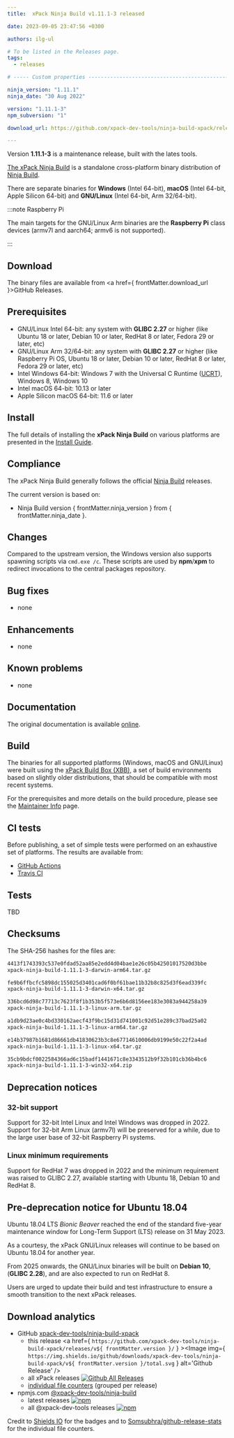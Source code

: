 ```yaml
---
title:  xPack Ninja Build v1.11.1-3 released

date: 2023-09-05 23:47:56 +0300

authors: ilg-ul

# To be listed in the Releases page.
tags:
  - releases

# ----- Custom properties -----------------------------------------------------

ninja_version: "1.11.1"
ninja_date: "30 Aug 2022"

version: "1.11.1-3"
npm_subversion: "1"

download_url: https://github.com/xpack-dev-tools/ninja-build-xpack/releases/tag/v1.11.1-3/

---
```


Version **1.11.1-3** is a maintenance release, built with the lates tools.

<!-- truncate -->


[The xPack Ninja Build](https://xpack.github.io/ninja-build/)
is a standalone cross-platform binary distribution of
[Ninja Build](https://ninja-build.org).

There are separate binaries for **Windows** (Intel 64-bit),
**macOS** (Intel 64-bit, Apple Silicon 64-bit)
and **GNU/Linux** (Intel 64-bit, Arm 32/64-bit).

:::note Raspberry Pi

The main targets for the GNU/Linux Arm
binaries are the **Raspberry Pi** class devices (armv7l and aarch64;
armv6 is not supported).

:::

## Download

The binary files are available from <a href={ frontMatter.download_url }>GitHub Releases</a>.

## Prerequisites

- GNU/Linux Intel 64-bit: any system with **GLIBC 2.27** or higher
  (like Ubuntu 18 or later, Debian 10 or later, RedHat 8 or later,
  Fedora 29 or later, etc)
- GNU/Linux Arm 32/64-bit: any system with **GLIBC 2.27** or higher
  (like Raspberry Pi OS, Ubuntu 18 or later, Debian 10 or later, RedHat 8 or later,
  Fedora 29 or later, etc)
- Intel Windows 64-bit: Windows 7 with the Universal C Runtime
  ([UCRT](https://support.microsoft.com/en-us/topic/update-for-universal-c-runtime-in-windows-c0514201-7fe6-95a3-b0a5-287930f3560c)),
  Windows 8, Windows 10
- Intel macOS 64-bit: 10.13 or later
- Apple Silicon macOS 64-bit: 11.6 or later

## Install

The full details of installing the **xPack Ninja Build** on various platforms
are presented in the [Install Guide](/docs/install/).

## Compliance

The xPack Ninja Build generally follows the official
[Ninja Build](https://ninja-build.org) releases.

The current version is based on:

- Ninja Build version { frontMatter.ninja_version }
from { frontMatter.ninja_date }.

## Changes

Compared to the upstream version, the Windows version also supports
spawning scripts via `cmd.exe /c`. These scripts are used by **npm**/**xpm**
to redirect invocations to the central packages repository.

## Bug fixes

- none

## Enhancements

- none

## Known problems

- none

## Documentation

The original documentation is available
[online](https://ninja-build.org/manual.html).

## Build

The binaries for all supported platforms
(Windows, macOS and GNU/Linux) were built using the
[xPack Build Box (XBB)](https://xpack.github.io/xbb/), a set
of build environments based on slightly older distributions, that should be
compatible with most recent systems.

For the prerequisites and more details on the build procedure, please see the
[Maintainer Info](/docs/maintainer-info/) page.

## CI tests

Before publishing, a set of simple tests were performed on an exhaustive
set of platforms. The results are available from:

- [GitHub Actions](https://github.com/xpack-dev-tools/ninja-build-xpack/actions/)
- [Travis CI](https://app.travis-ci.com/github/xpack-dev-tools/ninja-build-xpack/builds/)

## Tests

TBD

## Checksums

The SHA-256 hashes for the files are:

```txt
4413f1743393c537e0fdad52aa85e2edd4d04bae1e26c05b42501017520d3bbe
xpack-ninja-build-1.11.1-3-darwin-arm64.tar.gz

fe9b6ffbcfc5898dc155025d3401cad6f0bf61bae11b32b8c825d3f6ead339fc
xpack-ninja-build-1.11.1-3-darwin-x64.tar.gz

336bcd6d98c77713c7623f8f1b353b5f573e6b6d8156ee183e3083a944258a39
xpack-ninja-build-1.11.1-3-linux-arm.tar.gz

a1db9d23ae0c4bd330162aecf43f9bc15d31d741001c92d51e289c37bad25a02
xpack-ninja-build-1.11.1-3-linux-arm64.tar.gz

e14b37987b1681d86661db41830623b3c8e67714610006db9199e50c22f2a4ad
xpack-ninja-build-1.11.1-3-linux-x64.tar.gz

35cb9bdcf0022584366ad6c15badf1441671c8e3343512b9f32b101cb36b4bc6
xpack-ninja-build-1.11.1-3-win32-x64.zip

```

## Deprecation notices

### 32-bit support

Support for 32-bit Intel Linux and Intel Windows was
dropped in 2022. Support for 32-bit Arm Linux (armv7l) will be preserved
for a while, due to the large user base of 32-bit Raspberry Pi systems.

### Linux minimum requirements

Support for RedHat 7 was dropped in 2022 and the
minimum requirement was raised to GLIBC 2.27, available starting
with Ubuntu 18, Debian 10 and RedHat 8.

## Pre-deprecation notice for Ubuntu 18.04

Ubuntu 18.04 LTS _Bionic Beaver_ reached the end of the standard five-year
maintenance window for Long-Term Support (LTS) release on 31 May 2023.

As a courtesy, the xPack GNU/Linux releases will continue to be based on
Ubuntu 18.04 for another year.

From 2025 onwards, the GNU/Linux binaries will be built on **Debian 10**,
(**GLIBC 2.28**), and are also expected to run on RedHat 8.

Users are urged to update their build and test infrastructure to
ensure a smooth transition to the next xPack releases.

## Download analytics

- GitHub [xpack-dev-tools/ninja-build-xpack](https://github.com/xpack-dev-tools/ninja-build-xpack/)
  - this release <a href={ `https://github.com/xpack-dev-tools/ninja-build-xpack/releases/v${ frontMatter.version }/` } ><Image img={ `https://img.shields.io/github/downloads/xpack-dev-tools/ninja-build-xpack/v${ frontMatter.version }/total.svg` } alt='Github Release' /></a>
  - all xPack releases [![Github All Releases](https://img.shields.io/github/downloads/xpack-dev-tools/ninja-build-xpack/total.svg)](https://github.com/xpack-dev-tools/ninja-build-xpack/releases/)
  - [individual file counters](https://somsubhra.github.io/github-release-stats/?username=xpack-dev-tools&repository=ninja-build-xpack) (grouped per release)
- npmjs.com [@xpack-dev-tools/ninja-build](https://www.npmjs.com/package/@xpack-dev-tools/ninja-build)
  - latest releases [![npm](https://img.shields.io/npm/dw/@xpack-dev-tools/ninja-build.svg)](https://www.npmjs.com/package/@xpack-dev-tools/ninja-build/)
  - all @xpack-dev-tools releases [![npm](https://img.shields.io/npm/dt/@xpack-dev-tools/ninja-build.svg)](https://www.npmjs.com/package/@xpack-dev-tools/ninja-build/)

Credit to [Shields IO](https://shields.io) for the badges and to
[Somsubhra/github-release-stats](https://github.com/Somsubhra/github-release-stats)
for the individual file counters.
